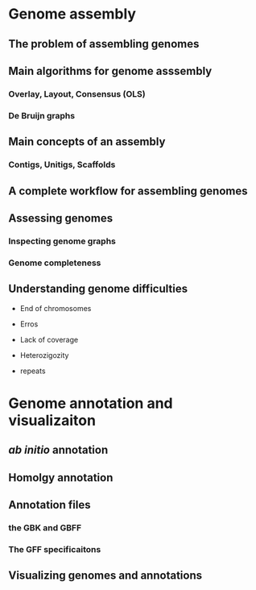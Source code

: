 # Genome assembly {#sec-genomics}

## The problem of assembling genomes {.unnumbered}

## Main algorithms for genome asssembly {.unnumbered}

### Overlay, Layout, Consensus (OLS) {.unnumbered}

### De Bruijn graphs {.unnumbered}

## Main concepts of an assembly {.unnumbered}

### Contigs, Unitigs, Scaffolds {.unnumbered}

## A complete workflow for assembling genomes {.unnumbered}

## Assessing genomes {.unnumbered}

### Inspecting genome graphs {.unnumbered}

### Genome completeness {.unnumbered}

## Understanding genome difficulties {.unnumbered}

- End of chromosomes

- Erros

- Lack of coverage

- Heterozigozity

- repeats

# Genome annotation and visualizaiton

## _ab initio_ annotation

## Homolgy annotation

## Annotation files

### the GBK and GBFF

### The GFF specificaitons

## Visualizing genomes and annotations